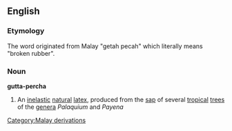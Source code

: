 ==English==
===Etymology===
The word originated from Malay "getah pecah" which literally means "broken rubber".

===Noun===
{{wikipedia}}
'''gutta-percha'''
#An [[inelastic]] [[natural]] [[latex]], produced from the [[sap]] of several [[tropical]] [[tree]]s of the [[genus|genera]] ''Palaquium'' and ''Payena''

[[Category:Malay derivations]]